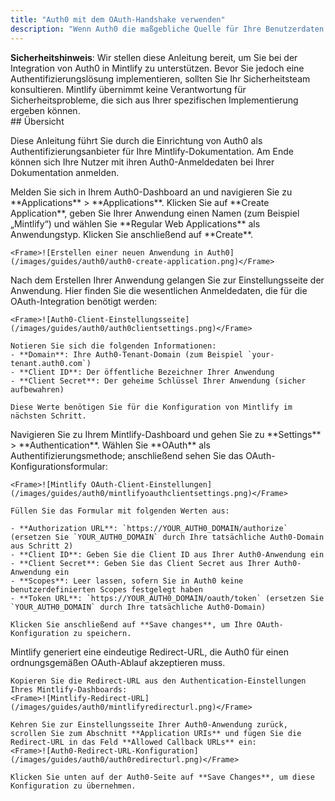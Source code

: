 ```yaml
---
title: "Auth0 mit dem OAuth-Handshake verwenden"
description: "Wenn Auth0 die maßgebliche Quelle für Ihre Benutzerdaten ist, können Sie Mintlify als OAuth-Client-App einrichten, um Ihre Nutzer zu authentifizieren."
---
```


<Note>
  <strong>Sicherheitshinweis</strong>: Wir stellen diese Anleitung bereit, um Sie bei der Integration von Auth0 in Mintlify zu unterstützen. Bevor Sie jedoch eine Authentifizierungslösung implementieren, sollten Sie Ihr Sicherheitsteam konsultieren. Mintlify übernimmt keine Verantwortung für Sicherheitsprobleme, die sich aus Ihrer spezifischen Implementierung ergeben können.
</Note>

<div id="overview">
  ## Übersicht
</div>

Diese Anleitung führt Sie durch die Einrichtung von Auth0 als Authentifizierungsanbieter für Ihre Mintlify-Dokumentation. Am Ende können sich Ihre Nutzer mit ihren Auth0-Anmeldedaten bei Ihrer Dokumentation anmelden.

<Steps>
  <Step title="Reguläre Webanwendung in Auth0 erstellen">
    Melden Sie sich in Ihrem Auth0-Dashboard an und navigieren Sie zu **Applications** > **Applications**. Klicken Sie auf **Create Application**, geben Sie Ihrer Anwendung einen Namen (zum Beispiel „Mintlify“) und wählen Sie **Regular Web Applications** als Anwendungstyp. Klicken Sie anschließend auf **Create**.
    
    <Frame>![Erstellen einer neuen Anwendung in Auth0](/images/guides/auth0/auth0-create-application.png)</Frame>
  </Step>
  <Step title="Clientinformationen abrufen">
    Nach dem Erstellen Ihrer Anwendung gelangen Sie zur Einstellungsseite der Anwendung. Hier finden Sie die wesentlichen Anmeldedaten, die für die OAuth-Integration benötigt werden:
    
    <Frame>![Auth0-Client-Einstellungsseite](/images/guides/auth0/auth0clientsettings.png)</Frame>
    
    Notieren Sie sich die folgenden Informationen:
    - **Domain**: Ihre Auth0-Tenant-Domain (zum Beispiel `your-tenant.auth0.com`)
    - **Client ID**: Der öffentliche Bezeichner Ihrer Anwendung
    - **Client Secret**: Der geheime Schlüssel Ihrer Anwendung (sicher aufbewahren)
    
    Diese Werte benötigen Sie für die Konfiguration von Mintlify im nächsten Schritt.
  </Step>
  <Step title="Mintlify-Client einrichten">
    Navigieren Sie zu Ihrem Mintlify-Dashboard und gehen Sie zu **Settings** > **Authentication**. Wählen Sie **OAuth** als Authentifizierungsmethode; anschließend sehen Sie das OAuth-Konfigurationsformular:
    
    <Frame>![Mintlify OAuth-Client-Einstellungen](/images/guides/auth0/mintlifyoauthclientsettings.png)</Frame>
    
    Füllen Sie das Formular mit folgenden Werten aus:
    
    - **Authorization URL**: `https://YOUR_AUTH0_DOMAIN/authorize` (ersetzen Sie `YOUR_AUTH0_DOMAIN` durch Ihre tatsächliche Auth0-Domain aus Schritt 2)
    - **Client ID**: Geben Sie die Client ID aus Ihrer Auth0-Anwendung ein
    - **Client Secret**: Geben Sie das Client Secret aus Ihrer Auth0-Anwendung ein
    - **Scopes**: Leer lassen, sofern Sie in Auth0 keine benutzerdefinierten Scopes festgelegt haben
    - **Token URL**: `https://YOUR_AUTH0_DOMAIN/oauth/token` (ersetzen Sie `YOUR_AUTH0_DOMAIN` durch Ihre tatsächliche Auth0-Domain)
    
    Klicken Sie anschließend auf **Save changes**, um Ihre OAuth-Konfiguration zu speichern.
  </Step>
  <Step title="Callback-URL konfigurieren">
    Mintlify generiert eine eindeutige Redirect-URL, die Auth0 für einen ordnungsgemäßen OAuth-Ablauf akzeptieren muss.
    
    Kopieren Sie die Redirect-URL aus den Authentication-Einstellungen Ihres Mintlify-Dashboards:
    <Frame>![Mintlify-Redirect-URL](/images/guides/auth0/mintlifyredirecturl.png)</Frame>
    
    Kehren Sie zur Einstellungsseite Ihrer Auth0-Anwendung zurück, scrollen Sie zum Abschnitt **Application URIs** und fügen Sie die Redirect-URL in das Feld **Allowed Callback URLs** ein:
    <Frame>![Auth0-Redirect-URL-Konfiguration](/images/guides/auth0/auth0redirecturl.png)</Frame>
    
    Klicken Sie unten auf der Auth0-Seite auf **Save Changes**, um diese Konfiguration zu übernehmen.
  </Step>
</Steps>